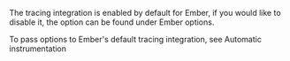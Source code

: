 The tracing integration is enabled by default for Ember, if you would like to disable it, the option can be found under <PlatformLink to="/configuration/ember-options/#performance-monitoring-considerations">Ember options</PlatformLink>.

To pass options to Ember's default tracing integration, see <PlatformLink to="/tracing/instrumentation/automatic-instrumentation/">Automatic instrumentation</PlatformLink>
